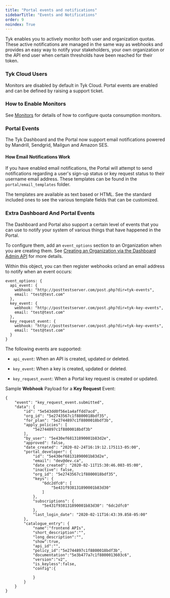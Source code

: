 ```yaml
---
title: "Portal events and notifications"
sidebarTitle: "Events and Notifications"
order: 9
noindex: True
---
```



<LegacyClassicPortalApi/>

Tyk enables you to actively monitor both user and organization quotas. These active notifications are managed in the same way as webhooks and provides an easy way to notify your stakeholders, your own organization or the API end user when certain thresholds have been reached for their token.

### Tyk Cloud Users

Monitors are disabled by default in Tyk Cloud. Portal events are enabled and can be defined by raising a support ticket.

### How to Enable Monitors

See [Monitors](/api-management/gateway-events#monitoring-quota-consumption) for details of how to configure quota consumption monitors.

### Portal Events

The Tyk Dashboard and the Portal now support email notifications powered by Mandrill, Sendgrid, Mailgun and Amazon SES.

#### How Email Notifications Work

If you have enabled email notifications, the Portal will attempt to send notifications regarding a user's sign-up status or key request status to their username email address. These templates can be found in the `portal/email_templates` folder.

The templates are available as text based or HTML. See the standard included ones to see the various template fields that can be customized.

### Extra Dashboard And Portal Events

The Dashboard and Portal also support a certain level of events that you can use to notify your system of various things that have happened in the Portal.

To configure them, add an `event_options` section to an Organization when you are creating them. See [Creating an Organization via the Dashboard Admin API](/api-management/dashboard-configuration#create-an-organization) for more details.

Within this object, you can then register webhooks or/and an email address to notify when an event occurs:

```{.copyWrapper}
event_options: {
  api_event: {
    webhook: "http://posttestserver.com/post.php?dir=tyk-events",
    email: "test@test.com"
  },
  key_event: {
    webhook: "http://posttestserver.com/post.php?dir=tyk-key-events",
    email: "test@test.com"
  },
  key_request_event: {
    webhook: "http://posttestserver.com/post.php?dir=tyk-key-events",
    email: "test@test.com"
  }
}
```

The following events are supported:

*   `api_event`: When an API is created, updated or deleted.

*   `key_event`: When a key is created, updated or deleted.

*   `key_request_event`: When a Portal key request is created or updated.

Sample **Webhook** Payload for a **Key Request** Event:
```{.json}
{
    "event": "key_request_event.submitted",
    "data": {
        "id": "5e543dd0f56e1a4affdd7acd",
        "org_id": "5e2743567c1f8800018bdf35",
        "for_plan": "5e2744897c1f8800018bdf3b",
        "apply_policies": [
            "5e2744897c1f8800018bdf3b"
        ],
        "by_user": "5e430ef68131890001b83d2e",
        "approved": false,
        "date_created": "2020-02-24T16:19:12.175113-05:00",
        "portal_developer": {
            "id": "5e430ef68131890001b83d2e",
            "email": "dev@dev.ca",
            "date_created": "2020-02-11T15:30:46.003-05:00",
            "inactive": false,
            "org_id": "5e2743567c1f8800018bdf35",
            "keys": {
                "6dc2dfc0": [
                    "5e431f938131890001b83d30"
                ]
            },
            "subscriptions": {
                "5e431f938131890001b83d30": "6dc2dfc0"
            },
            "last_login_date": "2020-02-11T16:43:39.858-05:00"
        },
        "catalogue_entry": {
            "name":"frontend APIs",
            "short_description":"",
            "long_description":"",
            "show":true,
            "api_id":"",
            "policy_id":"5e2744897c1f8800018bdf3b",
            "documentation":"5e3b477a7c1f8800013603c6",
            "version":"v2",
            "is_keyless":false,
            "config":{
                
            }
        }
    }
}
```
